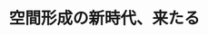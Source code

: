 ﻿---
title: "空間形成の新時代、来たる"
category: "環境・社会理工学院"
vol: 78
interviewee: "土肥 真人"
url: "http://www.dohi-lab.arch.titech.ac.jp/"
tags: ["環境","生命"]
pdf: "78-3-dohi.pdf"
career: ""
preface: "現代社会において、空間は特定の機能をもたされている。そして、その空間が果たすべき目的を達成するための空間づくりがいたるところで行われている。しかし、ありとあらゆる生命がこうした空間のあり方に順応することは、果たして可能なのだろうか。土肥先生は社会問題、環境問題といった幅広いトピックに、空間のあり方という観点からアプローチする。"
---
